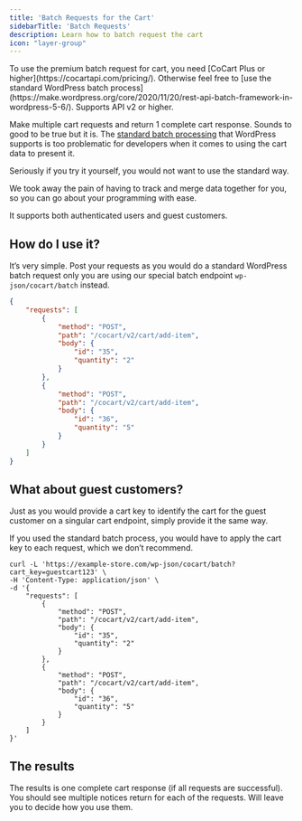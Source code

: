 ```yaml
---
title: 'Batch Requests for the Cart'
sidebarTitle: 'Batch Requests'
description: Learn how to batch request the cart
icon: "layer-group"
---
```


<Note>
    To use the premium batch request for cart, you need [CoCart Plus or higher](https://cocartapi.com/pricing/). Otherwise feel free to [use the standard WordPress batch process](https://make.wordpress.org/core/2020/11/20/rest-api-batch-framework-in-wordpress-5-6/). Supports API v2 or higher.
</Note>

Make multiple cart requests and return 1 complete cart response. Sounds to good to be true but it is. The [standard batch processing](https://make.wordpress.org/core/2020/11/20/rest-api-batch-framework-in-wordpress-5-6/) that WordPress supports is too problematic for developers when it comes to using the cart data to present it.

Seriously if you try it yourself, you would not want to use the standard way.

We took away the pain of having to track and merge data together for you, so you can go about your programming with ease.

It supports both authenticated users and guest customers.

## How do I use it?

It’s very simple. Post your requests as you would do a standard WordPress batch request only you are using our special batch endpoint `wp-json/cocart/batch` instead.

```json
{
    "requests": [
        {
            "method": "POST",
            "path": "/cocart/v2/cart/add-item",
            "body": {
                "id": "35",
                "quantity": "2"
            }
        },
        {
            "method": "POST",
            "path": "/cocart/v2/cart/add-item",
            "body": {
                "id": "36",
                "quantity": "5"
            }
        }
    ]
}
```

## What about guest customers?

Just as you would provide a cart key to identify the cart for the guest customer on a singular cart endpoint, simply provide it the same way.

<Warning>
    If you used the standard batch process, you would have to apply the cart key to each request, which we don’t recommend.
</Warning>

```http
curl -L 'https://example-store.com/wp-json/cocart/batch?cart_key=guestcart123' \
-H 'Content-Type: application/json' \
-d '{
    "requests": [
        {
            "method": "POST",
            "path": "/cocart/v2/cart/add-item",
            "body": {
                "id": "35",
                "quantity": "2"
            }
        },
        {
            "method": "POST",
            "path": "/cocart/v2/cart/add-item",
            "body": {
                "id": "36",
                "quantity": "5"
            }
        }
    ]
}'
```

## The results

The results is one complete cart response (if all requests are successful). You should see multiple notices return for each of the requests. Will leave you to decide how you use them.

